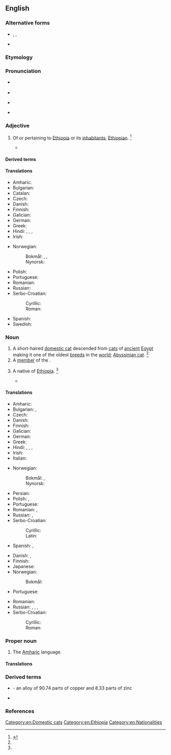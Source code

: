 ==English==

===Alternative forms===
* {{l|en|Abyssian}}, {{l|en|Abyssin}}, {{l|en|Abyssine}} {{qualifier|rare}}
* {{alter|en|Abissinian||archaic}}

===Etymology===
{{suffix|en|Abyssinia|n}}

===Pronunciation===
* {{a|RP}} {{IPA|en|/ˌæb.ɪˈsɪn.ɪ.ən/}}
* {{audio|en|LL-Q1860 (eng)-Vealhurl-Abyssinian.wav|Audio (Southern England)}}
* {{a|US}} {{IPA|en|/ˌæb.ɪˈsɪn.i.ən/|/ˌæb.əˈsɪn.i.ən/|/ˌæb.əˈsɪn.jən/}}
* {{rhymes|en|ɪnjən|ɪniən}}

===Adjective===
{{en-adj|-}}

# {{lb|en|dated|usually|_|capitalized}} Of or pertaining to [[Ethiopia]] or its [[inhabitant]]s; [[Ethiopian]]. {{defdate|First attested in the late 18th century.}}<ref name=SOED>{{R:SOED5|page=11}}</ref>
#* {{quote-book|en|year=2019|author=[[w:Maaza Mengiste|Maaza Mengiste 
]]|title=[[w:The Shadow King (book)|The Shadow King]] |publisher=Canongate Books (2020)|page=335|passage=Our men are frightened of these '''Abyssinian''' women.}}
====Derived terms====
{{der3|en
|Abyssinian banana
|Abyssinian cat
|Abyssinian primrose
|Abyssinian tea
|Abyssinian gold}}

====Translations====
{{trans-top|of or pertaining to Abyssinia}}
* Amharic: {{t|am|ሐበሻ}}
* Bulgarian: {{t|bg|абиси́нски|m}}
* Catalan: {{t|ca|abissini}}
* Czech: {{t+|cs|habešský}}
* Danish: {{t+|da|abessinsk}}
* Finnish: {{t|fi|abessinialainen}}
* Galician: {{t+|gl|abisinio}}
* German: {{t+|de|abessinisch}}
* Greek: {{t|el|αβησσυνιακός}}
* Hindi: {{t|hi|हब्शी|m}}, {{t+|hi|हबशी|m}}, {{t+|hi|हबसी|m}}, {{t+|hi|हबशिन|f}}
* Irish: {{t|ga|Aibisíneach}}
{{trans-mid}}
* Norwegian:
*: Bokmål: {{t|nb|abessinsk}}, {{t|nb|abyssinsk}}, {{t|nb|abyssinisk}}
*: Nynorsk: {{t|nn|abessinsk}}
* Polish: {{t+|pl|abisyński}}
* Portuguese: {{t+|pt|abissínio}}
* Romanian: {{t|ro|abisinian}}
* Russian: {{t+|ru|абисси́нский}}
* Serbo-Croatian:
*: Cyrillic: {{t|sh|абисински|m|sc=Cyrl}}
*: Roman: {{t|sh|abisinski|m}}
* Spanish: {{t+|es|abisinio}}
* Swedish: {{t+|sv|abessinsk}}
{{trans-bottom}}

===Noun===
{{en-noun}}
{{wikipedia|Abyssinian (cat)}}

# A short-haired [[domestic cat]] descended from [[cat]]s of [[ancient]] [[Egypt]] making it one of the oldest [[breed]]s in the [[world]]; [[Abyssinian cat]]. {{defdate|First attested in the late 19th century.}}<ref name=SOED/>
# A [[member]] of the {{w|Abyssinian Church}}.
# {{lb|en|dated}} A native of [[Ethiopia]]. {{defdate|First attested in the mid 18th century.}}<ref name=SOED/>
#* {{quote-book|en|year=2019|author=[[w:Maaza Mengiste|Maaza Mengiste 
]]|title=[[w:The Shadow King (book)|The Shadow King]] |publisher=Canongate Books (2020)|page=308|passage=A group of '''Abyssinians''' are astride horses in brightly colored saddles at the top of the hill across the valley.}}
====Translations====
{{trans-top|a native of Abyssinia}}
* Amharic: {{t|am|ሐበሻ}}
* Bulgarian: {{t+|bg|абиси́нец|m}}, {{t+|bg|абиси́нка|f}}
* Czech: {{t+|cs|Habešan|m}}
* Danish: {{t+|da|abessiner|c}}
* Finnish: {{t|fi|abessinialainen}}
* Galician: {{t+|gl|abisinio|m}}
* German: {{t-needed|de}}
* Greek: {{t|el|Αβησσυνός|m}}
* Hindi: {{t|hi|हब्शी|m}}, {{t+|hi|हबशी|m}}, {{t+|hi|हबसी|m}}, {{t+|hi|हबशिन|f}}
* Irish: {{t|ga|Aibisíneach|m}}
* Italian: {{t+|it|abissino|m}}
{{trans-mid}}
* Norwegian:
*: Bokmål: {{t+|no|abessinier}}, {{t|nb|abyssiner|m}}
*: Nynorsk: {{t|nn|abessiniar}}
* Persian: {{t+|fa|حبشی|tr=habaši}}
* Polish: {{t+|pl|Abisyńczyk|m-pr}}, {{t+|pl|Abisynka|f}}
* Portuguese: {{t+|pt|abissínio|m}}
* Romanian: {{t|ro|abisinian|m}}, {{t|ro|abisiniană|f}}
* Russian: {{t+|ru|абисси́нец|m}}, {{t+|ru|абисси́нка|f}}
* Serbo-Croatian:
*: Cyrillic: {{t|sh|абисинац|m|sc=Cyrl}}
*: Latin: {{t+|sh|abisinac|m}}
* Spanish: {{t+|es|abisinio|m}}, {{t+|es|abisinia|f}}
{{trans-bottom}}

{{trans-top|cat}}
* Danish: {{t+|da|abessiner|c}}, {{t+|da|abyssinier|c}}
* Finnish: {{t|fi|abessinialainen}}
* Japanese: {{t|ja|アビシニアン|tr=abishinian|sc=Jpan}}
* Norwegian:
*: Bokmål: {{t|nb|abyssiner|m}}
* Portuguese: {{t+|pt|abissínio|m}}
{{trans-mid}}
* Romanian: {{t|ro|abisiniană|f}}
* Russian: {{t+|ru|абисси́нец|m}}, {{t+|ru|абисси́нка|f}}, {{t|ru|абисси́нский кот|m}}, {{t|ru|абисси́нская ко́шка|f}}
* Serbo-Croatian:
*: Cyrillic: {{t|sh|абисинка|f|sc=Cyrl}}
*: Roman: {{t|sh|abisinka|f}}
{{trans-bottom}}

===Proper noun===
{{en-proper noun}}

# The [[Amharic]] language.

====Translations====
{{trans-see|Amharic}}

===Derived terms===
* {{l|en|Abyssinian gold}} - an alloy of 90.74 parts of copper and 8.33 parts of zinc
* {{l|en|Abyssinian tea}}

===References===
<references/>

[[Category:en:Domestic cats]]
[[Category:en:Ethiopia]]
[[Category:en:Nationalities]]
